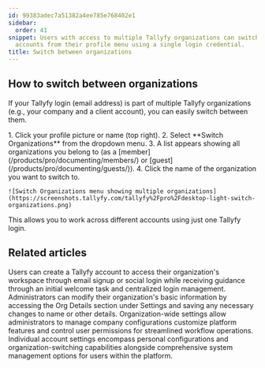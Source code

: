 ```yaml
---
id: 99383adec7a51382a4ee785e768402e1
sidebar:
  order: 41
snippet: Users with access to multiple Tallyfy organizations can switch between different
  accounts from their profile menu using a single login credential.
title: Switch between organizations
---
```



## How to switch between organizations

If your Tallyfy login (email address) is part of multiple Tallyfy organizations (e.g., your company and a client account), you can easily switch between them.

<Steps>
1. Click your profile picture or name (top right).
2. Select **Switch Organizations** from the dropdown menu.
3. A list appears showing all organizations you belong to (as a [member](/products/pro/documenting/members/) or [guest](/products/pro/documenting/guests/)).
4. Click the name of the organization you want to switch to.

    ![Switch Organizations menu showing multiple organizations](https://screenshots.tallyfy.com/tallyfy%2Fpro%2Fdesktop-light-switch-organizations.png)
</Steps>

This allows you to work across different accounts using just one Tallyfy login.


## Related articles
<CardGrid>
<LinkTitleCard header="<b>Tutorials > Create an organization</b>" href="/products/pro/tutorials/how-can-i-create-a-new-tallyfy-account/" > Users can create a Tallyfy account to access their organization's workspace through email signup or social login while receiving guidance through an initial welcome task and centralized login management. </LinkTitleCard>
<LinkTitleCard header="<b>Org Settings > Update organization details</b>" href="/products/pro/settings/org-settings/how-can-i-update-my-organization-details/" > Administrators can modify their organization's basic information by accessing the Org Details section under Settings and saving any necessary changes to name or other details. </LinkTitleCard>
<LinkTitleCard header="<b>Settings > Organization settings</b>" href="/products/pro/settings/org-settings/" > Organization-wide settings allow administrators to manage company configurations customize platform features and control user permissions for streamlined workflow operations. </LinkTitleCard>
<LinkTitleCard header="<b>Settings > Personal settings</b>" href="/products/pro/settings/personal-settings/" > Individual account settings encompass personal configurations and organization-switching capabilities alongside comprehensive system management options for users within the platform. </LinkTitleCard>
</CardGrid>